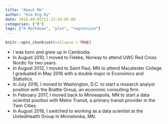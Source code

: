 ```yaml
---
title: "About Me"
author: "Kim Eng Ky"
date: 2018-09-05T21:13:14-05:00
categories: ["R"]
tags: ["R Markdown", "plot", "regression"]
---
```


```r
knitr::opts_chunk$set(collapse = TRUE)
```

* I was born and grew up in Cambodia.
* In August 2010, I moved to Flekke, Norway to attend UWC Red Cross Nordic for two years.
* In August 2012, I moved to Saint Paul, MN to attend Macalester College. I graduated in May 2016 with a double major in Economics and Statistics. 
* In July 2016, I moved to Washington, D.C. to start a research analyst position with the Brattle Group, an economic consulting firm. 
* In February 2017, I moved back to Minneapolis, MN to start a data scientist position with Metro Transit, a primary transit provider in the Twin Cities. 
* In August 2018, I switched to working as a data scientist at the UnitedHealth Group in Minnetonka, MN. 
